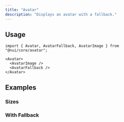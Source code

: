 ```yaml
---
title: "Avatar"
description: "Displays an avatar with a fallback."
---
```


<Preview name="avatar-demo" />

## Usage

```tsx title="Imports"
import { Avatar, AvatarFallback, AvatarImage } from "@nui/core/avatar";
```

```tsx title="Anatomy"
<Avatar>
  <AvatarImage />
  <AvatarFallback />
</Avatar>
```

## Examples

### Sizes

<Preview name="avatar-sizes" />

### With Fallback

<Preview name="avatar-fallback" />
